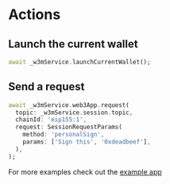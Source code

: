 # Actions

## Launch the current wallet

```dart
await _w3mService.launchCurrentWallet();
```

## Send a request

```dart
await _w3mService.web3App.request(
  topic: _w3mService.session.topic,
  chainId: 'eip155:1',
  request: SessionRequestParams(
    method: 'personalSign',
    params: ['Sign this', '0xdeadbeef'],
  ),
);
```

For more examples check out the [example app](https://github.com/WalletConnect/Web3ModalFlutter/tree/master/example)